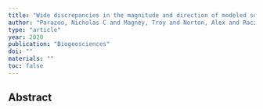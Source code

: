 ```yaml
---
title: "Wide discrepancies in the magnitude and direction of modeled solar-induced chlorophyll fluorescence in response to light conditions"
author: "Parazoo, Nicholas C and Magney, Troy and Norton, Alex and Raczka, Brett and Bacour, Cedric and Maignan, Fabienne and Baker, Ian and Zhang, Yongguang and Qiu, Bo and Shi, Mingjie and others"
type: "article"
year: 2020
publication: "Biogeosciences"
doi: ""
materials: ""
toc: false
---
```


## Abstract

